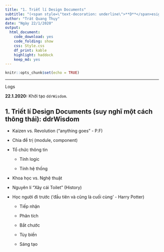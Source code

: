 ```yaml
---
title: "1. Triết lí Design Documents"
subtitle: "(<span style=\"text-decoration: underline\">**D**</span>esign <span style=\"text-decoration: underline\">**D**</span>ocuments with <span style=\"text-decoration: underline\">**RMarkdown**</span>)"
author: "Trát Quang Thụy"
date: "Ngày 22/1/2020"
output: 
  html_document: 
    code_download: yes
    code_folding: show
    css: Style.css
    df_print: kable
    highlight: haddock
    keep_md: yes
---
```


```r
knitr::opts_chunk$set(echo = TRUE)
```

---

<div class="logs">
<div class="logs-caption">Logs</div>
<div class="logs-content">
**22.1.2020:** Khởi tạo `ddrWisdom`.

</div></div>

## 1. Triết lí Design Documents (suy nghĩ một cách thông thái): ddrWisdom

* Kaizen vs. Revolution ("anything goes" - P.F)
	
* Chia để trị (module, component)
	
* Tổ chức thông tin

	* Tính logic
		
	* Tính hệ thống
		
* Khoa học vs. Nghệ thuật
	
* Nguyên lí "Xây cái Toilet" (History)
	
* Học người đi trước ('đầu tiên và cũng là cuối cùng' - Harry Potter)

	* Tiếp nhận
		
	* Phân tích
		
	* Bắt chước
		
	* Tùy biến
		
	* Sáng tạo

